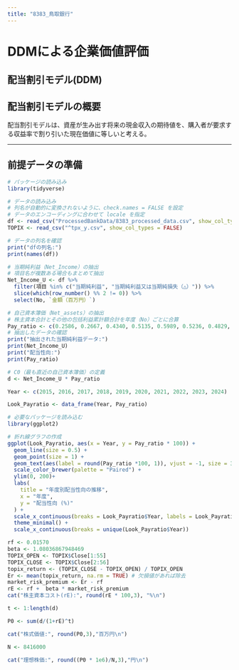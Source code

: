 ---
title: "8383_鳥取銀行"
---

# DDMによる企業価値評価

## 配当割引モデル(DDM)

## 配当割引モデルの概要

配当割引モデルは、資産が生み出す将来の現金収入の期待値を、購入者が要求する収益率で割り引いた現在価値に等しいと考える。

------------------------------------------------------------------------

## 前提データの準備

```{r}
# パッケージの読み込み
library(tidyverse)

# データの読み込み
# 列名が自動的に変換されないように、check.names = FALSE を設定
# データのエンコーディングに合わせて locale を指定
df <- read_csv("ProcessedBankData/8383_processed_data.csv", show_col_types = FALSE)
TOPIX <- read_csv("^tpx_y.csv", show_col_types = FALSE)

# データの列名を確認
print("dfの列名:")
print(names(df))
```

```{r}
# 当期純利益（Net_Income）の抽出
# 項目名が複数ある場合もまとめて抽出
Net_Income_U <- df %>%
  filter(項目 %in% c("当期純利益", "当期純利益又は当期純損失（△）")) %>%
  slice(which(row_number() %% 2 != 0)) %>%
  select(No, `金額（百万円）`)

# 自己資本簿価（Net_assets）の抽出
# 株主資本合計とその他の包括利益累計額合計を年度（No）ごとに合算
Pay_ratio <- c(0.2586, 0.2667, 0.4340, 0.5135, 0.5989, 0.5236, 0.4829, 0.5389, 0.4658, 0.4506)
# 抽出したデータの確認
print("抽出された当期純利益データ:")
print(Net_Income_U)
print("配当性向:")
print(Pay_ratio)

# C0（最も直近の自己資本簿価）の定義
d <- Net_Income_U * Pay_ratio
```

```{r}
Year <- c(2015, 2016, 2017, 2018, 2019, 2020, 2021, 2022, 2023, 2024)

Look_Payratio <- data_frame(Year, Pay_ratio)

# 必要なパッケージを読み込む
library(ggplot2)

# 折れ線グラフの作成
ggplot(Look_Payratio, aes(x = Year, y = Pay_ratio * 100)) +
  geom_line(size = 0.5) +
  geom_point(size = 1) +
  geom_text(aes(label = round(Pay_ratio *100, 1)), vjust = -1, size = 3, color = "darkblue") +
  scale_color_brewer(palette = "Paired") + 
  ylim(0, 200)+
  labs(
    title = "年度別配当性向の推移",
    x = "年度",
    y = "配当性向 (%)"
  ) +
  scale_x_continuous(breaks = Look_Payratio$Year, labels = Look_Payratio$Year) +  
  theme_minimal() +
  scale_x_continuous(breaks = unique(Look_Payratio$Year))
```

```{r}
rf <- 0.01570
beta <- 1.08036867948469
TOPIX_OPEN <- TOPIX$Close[1:55]
TOPIX_CLOSE <- TOPIX$Close[2:56]
topix_return <- (TOPIX_CLOSE - TOPIX_OPEN) / TOPIX_OPEN
Er <- mean(topix_return, na.rm = TRUE) # 欠損値があれば除去
market_risk_premium <- Er - rf
rE <- rf +  beta * market_risk_premium
cat("株主資本コスト(rE):", round(rE * 100,3), "%\n")
```

```{r}
t <- 1:length(d)

P0 <- sum(d/(1+rE)^t)

cat("株式価値:", round(P0,3),"百万円\n")

N <- 8416000 

cat("理想株価:", round((P0 * 1e6)/N,3),"円\n")
```
